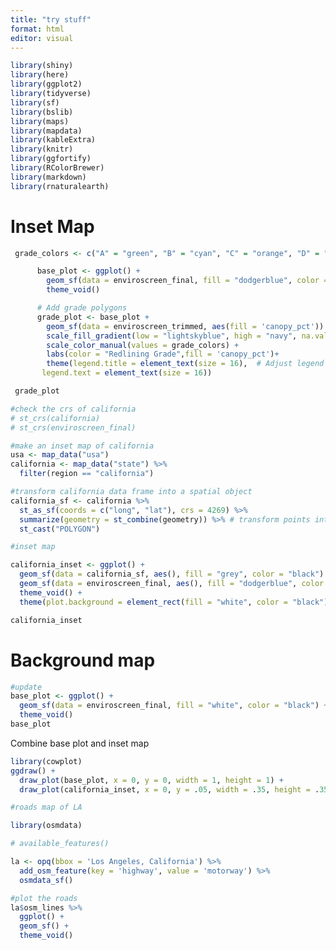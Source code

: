 ```yaml
---
title: "try stuff"
format: html
editor: visual
---
```


```r
library(shiny)
library(here)
library(ggplot2)
library(tidyverse)
library(sf)
library(bslib)
library(maps)
library(mapdata)
library(kableExtra)
library(knitr)
library(ggfortify)
library(RColorBrewer)
library(markdown)
library(rnaturalearth)
```

# Inset Map

```r
 grade_colors <- c("A" = "green", "B" = "cyan", "C" = "orange", "D" = "firebrick1")

      base_plot <- ggplot() +
        geom_sf(data = enviroscreen_final, fill = "dodgerblue", color = "dodgerblue") +
        theme_void()

      # Add grade polygons
      grade_plot <- base_plot +
        geom_sf(data = enviroscreen_trimmed, aes(fill = 'canopy_pct')) +
        scale_fill_gradient(low = "lightskyblue", high = "navy", na.value = NA) +
        scale_color_manual(values = grade_colors) +
        labs(color = "Redlining Grade",fill = 'canopy_pct')+
        theme(legend.title = element_text(size = 16),  # Adjust legend title size
       legend.text = element_text(size = 16))

 grade_plot
```

```r
#check the crs of california 
# st_crs(california)
# st_crs(enviroscreen_final)

```

```r
#make an inset map of california 
usa <- map_data("usa")
california <- map_data("state") %>% 
  filter(region == "california")

#transform california data frame into a spatial object
california_sf <- california %>% 
  st_as_sf(coords = c("long", "lat"), crs = 4269) %>% 
  summarize(geometry = st_combine(geometry)) %>% # transform points into polygon
  st_cast("POLYGON")

```

```r
#inset map

california_inset <- ggplot() +
  geom_sf(data = california_sf, aes(), fill = "grey", color = "black") + 
  geom_sf(data = enviroscreen_final, aes(), fill = "dodgerblue", color = "dodgerblue") +
  theme_void() +
  theme(plot.background = element_rect(fill = "white", color = "black"))

california_inset

```

# Background map

```r
#update
base_plot <- ggplot() +
  geom_sf(data = enviroscreen_final, fill = "white", color = "black") +
  theme_void()
base_plot
```

Combine base plot and inset map
```r
library(cowplot)
ggdraw() + 
  draw_plot(base_plot, x = 0, y = 0, width = 1, height = 1) + 
  draw_plot(california_inset, x = 0, y = .05, width = .35, height = .35)

```


```r

#roads map of LA

library(osmdata)

# available_features()

la <- opq(bbox = 'Los Angeles, California') %>%
  add_osm_feature(key = 'highway', value = 'motorway') %>%
  osmdata_sf()

#plot the roads
la$osm_lines %>%
  ggplot() +
  geom_sf() +
  theme_void()

```
